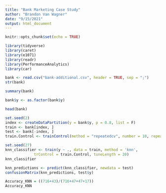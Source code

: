 ---
title: "Bank Marketing Case Study"
author: "Brandon Van Wagner"
date: "9/15/2021"
output: html_document
---

```{r setup, include=FALSE}
knitr::opts_chunk$set(echo = TRUE)
```

```{r}
library(tidyverse)
library(caret)
library(e1071)
library(readr)
library(PerformanceAnalytics)
library(car)
```

```{r}
bank <- read.csv("bank-additional.csv", header = TRUE, sep = ";")
str(bank)
```

```{r}
summary(bank)
```
```{r}
bank$y <- as.factor(bank$y)
```

```{r}
head(bank)
```

```{r}
set.seed(2)
index <- createDataPartition(y = bank$y, p = 0.8, list = F)
train <- bank[index, ]
test <- bank[-index, ]
train.Control <- trainControl(method = "repeatedcv", number = 10, repeats = 3)
```

```{r}
set.seed(27)
knn_classifier <- train(y ~ ., data = train, method = 'knn',
             trControl = train.Control, tuneLength = 20)
knn_classifier
```

```{r}
knn_predictions <- predict(knn_classifier, newdata = test)
confusionMatrix(knn_predictions, test$y)
```

```{r}
Accuracy_KNN = ((716+43)/(716+47+47+17))
Accuracy_KNN
```

